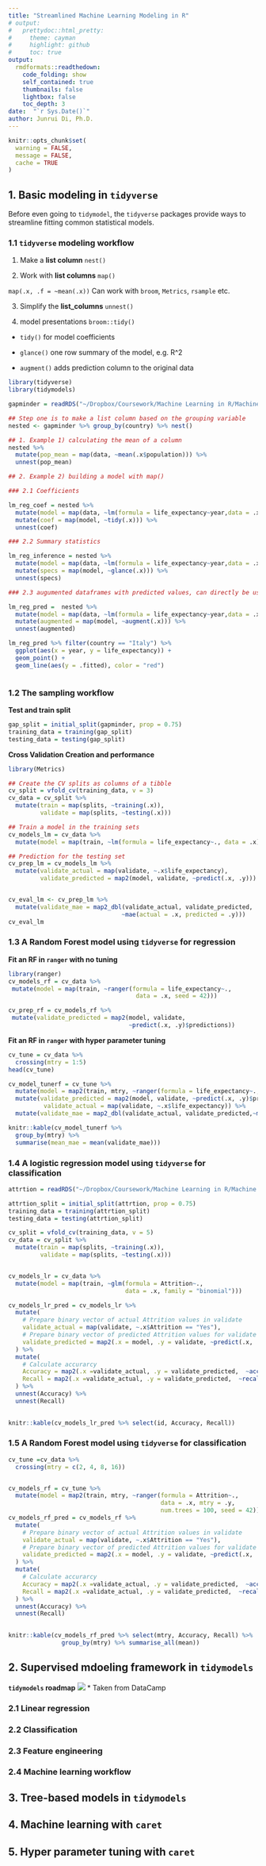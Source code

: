 ```yaml
---
title: "Streamlined Machine Learning Modeling in R"
# output:
#   prettydoc::html_pretty:
#     theme: cayman
#     highlight: github
#     toc: true
output:
  rmdformats::readthedown:
    code_folding: show
    self_contained: true
    thumbnails: false
    lightbox: false
    toc_depth: 3
date:  "`r Sys.Date()`"
author: Junrui Di, Ph.D.
---
```


```r
knitr::opts_chunk$set(
  warning = FALSE,
  message = FALSE,
  cache = TRUE
)
```


<!-- ## 1. `tidymodels` ecosystem -->

<!-- `tidymodels` provide a complete framework for  -->

<!-- * Data resampling, i.e. training and testing split (`resample``) -->

<!-- * Feature engineering (`recipes``) -->

<!-- * Model fitting (`parsnip`) -->

<!-- * Model tuning (`tune` and `dials`) -->

<!-- * Model evaluation (`yardstick`) -->

## 1. Basic modeling in `tidyverse`

Before even going to `tidymodel`, the `tidyverse` packages provide ways to streamline fitting common statistical models.


### 1.1 `tidyverse` modeling workflow

1. Make a __list column__ `nest()`

2. Work with __list columns__ `map()`

`map(.x, .f = ~mean(.x))`
Can work with `broom`, `Metrics`, `rsample` etc.


3. Simplify the __list_columns__ `unnest()`

4. model presentations `broom::tidy()`

 *  `tidy()` for model coefficients
 
 *  `glance()` one row summary of the model, e.g. R^2
 
 *  `augment()` adds prediction column to the original data
 
```r
library(tidyverse)
library(tidymodels)

gapminder = readRDS("~/Dropbox/Coursework/Machine Learning in R/Machine Learning in the Tidyverse/datasets/gapminder.rds")

## Step one is to make a list column based on the grouping variable
nested <- gapminder %>% group_by(country) %>% nest()

## 1. Example 1) calculating the mean of a column 
nested %>% 
  mutate(pop_mean = map(data, ~mean(.x$population))) %>% 
  unnest(pop_mean)

## 2. Example 2) building a model with map()

### 2.1 Coefficients

lm_reg_coef = nested %>%
  mutate(model = map(data, ~lm(formula = life_expectancy~year,data = .x))) %>% 
  mutate(coef = map(model, ~tidy(.x))) %>%
  unnest(coef)

### 2.2 Summary statistics

lm_reg_inference = nested %>%
  mutate(model = map(data, ~lm(formula = life_expectancy~year,data = .x))) %>% 
  mutate(specs = map(model, ~glance(.x))) %>%
  unnest(specs)

### 2.3 augumented dataframes with predicted values, can directly be used for checking prediction

lm_reg_pred =  nested %>%
  mutate(model = map(data, ~lm(formula = life_expectancy~year,data = .x))) %>%
  mutate(augmented = map(model, ~augment(.x))) %>%
  unnest(augmented)

lm_reg_pred %>% filter(country == "Italy") %>%
  ggplot(aes(x = year, y = life_expectancy)) +
  geom_point() +
  geom_line(aes(y = .fitted), color = "red")



```

### 1.2 The sampling workflow

__Test and train split__

```r
gap_split = initial_split(gapminder, prop = 0.75)
training_data = training(gap_split)
testing_data = testing(gap_split)
```

__Cross Validation Creation and performance__
```r
library(Metrics)

## Create the CV splits as columns of a tibble
cv_split = vfold_cv(training_data, v = 3)
cv_data = cv_split %>% 
  mutate(train = map(splits, ~training(.x)),
         validate = map(splits, ~testing(.x)))

## Train a model in the training sets
cv_models_lm = cv_data %>%
  mutate(model = map(train, ~lm(formula = life_expectancy~., data = .x)))

## Prediction for the testing set
cv_prep_lm = cv_models_lm %>%
  mutate(validate_actual = map(validate, ~.x$life_expectancy),
         validate_predicted = map2(model, validate, ~predict(.x, .y)))


cv_eval_lm <- cv_prep_lm %>%
  mutate(validate_mae = map2_dbl(validate_actual, validate_predicted,
                                ~mae(actual = .x, predicted = .y)))
cv_eval_lm
```

### 1.3 A Random Forest model using `tidyverse` for __regression__

__Fit an RF in `ranger` with no tuning__

```r
library(ranger)
cv_models_rf = cv_data %>%
 mutate(model = map(train, ~ranger(formula = life_expectancy~.,
                                    data = .x, seed = 42)))

cv_prep_rf = cv_models_rf %>%
 mutate(validate_predicted = map2(model, validate,
                                  ~predict(.x, .y)$predictions))
```


__Fit an RF in `ranger` with hyper parameter tuning__

```r
cv_tune = cv_data %>%
  crossing(mtry = 1:5)
head(cv_tune)

cv_model_tunerf = cv_tune %>%
  mutate(model = map2(train, mtry, ~ranger(formula = life_expectancy~.,data = .x, mtry = .y))) %>%
  mutate(validate_predicted = map2(model, validate, ~predict(.x, .y)$predictions),
          validate_actual = map(validate, ~.x$life_expectancy)) %>%
  mutate(validate_mae = map2_dbl(validate_actual, validate_predicted,~mae(actual = .x, predicted = .y)))

knitr::kable(cv_model_tunerf %>% 
  group_by(mtry) %>% 
  summarise(mean_mae = mean(validate_mae)))
```

### 1.4 A logistic regression model using `tidyverse` for __classification__

```r
attrtion = readRDS("~/Dropbox/Coursework/Machine Learning in R/Machine Learning in the Tidyverse/datasets/attrition.rds")

attrtion_split = initial_split(attrtion, prop = 0.75)
training_data = training(attrtion_split)
testing_data = testing(attrtion_split)

cv_split = vfold_cv(training_data, v = 5)
cv_data = cv_split %>% 
  mutate(train = map(splits, ~training(.x)),
         validate = map(splits, ~testing(.x)))


cv_models_lr = cv_data %>%
  mutate(model = map(train, ~glm(formula = Attrition~.,
                                 data = .x, family = "binomial")))

cv_models_lr_pred = cv_models_lr %>% 
  mutate(
    # Prepare binary vector of actual Attrition values in validate
    validate_actual = map(validate, ~.x$Attrition == "Yes"),
    # Prepare binary vector of predicted Attrition values for validate
    validate_predicted = map2(.x = model, .y = validate, ~predict(.x, .y, type = "response")> 0.5 )
  ) %>%
  mutate(
    # Calculate accurarcy
    Accuracy = map2(.x =validate_actual, .y = validate_predicted,  ~accuracy(.x,.y)),
    Recall = map2(.x =validate_actual, .y = validate_predicted,  ~recall(.x,.y))
  ) %>%
  unnest(Accuracy) %>%
  unnest(Recall)
  

knitr::kable(cv_models_lr_pred %>% select(id, Accuracy, Recall))
```

### 1.5 A Random Forest model using `tidyverse` for __classification__


```r
cv_tune =cv_data %>%
  crossing(mtry = c(2, 4, 8, 16))


cv_models_rf = cv_tune %>%
  mutate(model = map2(train, mtry, ~ranger(formula = Attrition~.,
                                           data = .x, mtry = .y,
                                           num.trees = 100, seed = 42)))
cv_models_rf_pred = cv_models_rf %>% 
  mutate(
    # Prepare binary vector of actual Attrition values in validate
    validate_actual = map(validate, ~.x$Attrition == "Yes"),
    # Prepare binary vector of predicted Attrition values for validate
    validate_predicted = map2(.x = model, .y = validate, ~predict(.x, .y)$predictions == "Yes" )
  ) %>%
  mutate(
    # Calculate accurarcy
    Accuracy = map2(.x =validate_actual, .y = validate_predicted,  ~accuracy(.x,.y)),
    Recall = map2(.x =validate_actual, .y = validate_predicted,  ~recall(.x,.y))
  ) %>%
  unnest(Accuracy) %>%
  unnest(Recall)
  

knitr::kable(cv_models_rf_pred %>% select(mtry, Accuracy, Recall) %>% 
               group_by(mtry) %>% summarise_all(mean))
```


## 2. Supervised mdoeling framework in `tidymodels`

**`tidymodels` roadmap**
![](fig/tidymodels.png)
* Taken from DataCamp


### 2.1 Linear regression


### 2.2 Classification


### 2.3 Feature engineering


### 2.4 Machine learning workflow



## 3. Tree-based models in `tidymodels`


## 4. Machine learning with `caret`

## 5. Hyper parameter tuning with `caret`